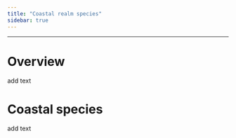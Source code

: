 ```yaml
---
title: "Coastal realm species"
sidebar: true
---
```


------------------------------------------------------------------------

# Overview

add text

# Coastal species

add text

